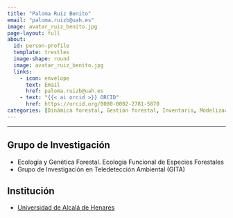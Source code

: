 ```yaml
---
title: "Paloma Ruiz Benito"
email: "paloma.ruizb@uah.es"  
image: avatar_ruiz_benito.jpg
page-layout: full
about: 
  id: person-profile
  template: trestles
  image-shape: round
  image: avatar_ruiz_benito.jpg
  links:
    - icon: envelope
      text: Email
      href: paloma.ruizb@uah.es
    - text: "{{< ai orcid >}} ORCID"
      href: https://orcid.org/0000-0002-2781-5870
categories: [Dinámica forestal, Gestión forestal, Inventario, Modelización, Monitorización]
---
```


<hr>

:::{#person-profile}

## Grupo de Investigación
- Ecología y Genética Forestal. Ecología Funcional de Especies Forestales
- Grupo de Investigación en Teledetección Ambiental (GITA)

## Institución
- [Universidad de Alcalá de Henares](https://www.uah.es)

:::
